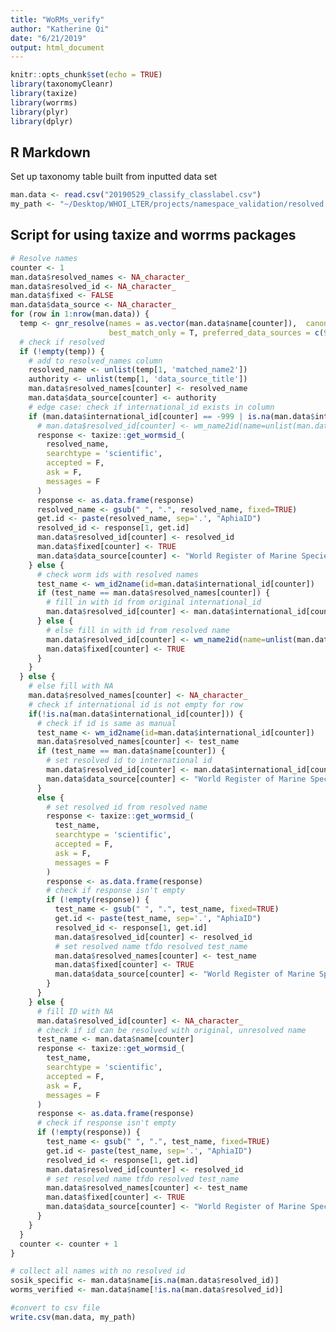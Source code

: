```yaml
---
title: "WoRMs_verify"
author: "Katherine Qi"
date: "6/21/2019"
output: html_document
---
```


```r
knitr::opts_chunk$set(echo = TRUE)
library(taxonomyCleanr)
library(taxize)
library(worrms)
library(plyr)
library(dplyr)
```

## R Markdown
Set up taxonomy table built from inputted data set 

```r
man.data <- read.csv("20190529_classify_classlabel.csv")
my_path <- "~/Desktop/WHOI_LTER/projects/namespace_validation/resolved.csv"

```


## Script for using taxize and worrms packages

```r
# Resolve names 
counter <- 1
man.data$resolved_names <- NA_character_
man.data$resolved_id <- NA_character_
man.data$fixed <- FALSE
man.data$data_source <- NA_character_
for (row in 1:nrow(man.data)) {
  temp <- gnr_resolve(names = as.vector(man.data$name[counter]),  canonical = T,
                      best_match_only = T, preferred_data_sources = c(9, 4))
  # check if resolved
  if (!empty(temp)) {
    # add to resolved_names column
    resolved_name <- unlist(temp[1, 'matched_name2'])
    authority <- unlist(temp[1, 'data_source_title'])
    man.data$resolved_names[counter] <- resolved_name
    man.data$data_source[counter] <- authority
    # edge case: check if international_id exists in column
    if (man.data$international_id[counter] == -999 | is.na(man.data$international_id[counter])) {
      # man.data$resolved_id[counter] <- wm_name2id(name=unlist(man.data$resolved_names[counter]))
      response <- taxize::get_wormsid_(
        resolved_name,
        searchtype = 'scientific',
        accepted = F,
        ask = F,
        messages = F
      )
      response <- as.data.frame(response)
      resolved_name <- gsub(" ", ".", resolved_name, fixed=TRUE)
      get.id <- paste(resolved_name, sep='.', "AphiaID")
      resolved_id <- response[1, get.id]
      man.data$resolved_id[counter] <- resolved_id
      man.data$fixed[counter] <- TRUE
      man.data$data_source[counter] <- "World Register of Marine Species"
    } else {
      # check worm ids with resolved names 
      test_name <- wm_id2name(id=man.data$international_id[counter])
      if (test_name == man.data$resolved_names[counter]) {
        # fill in with id from original international_id
        man.data$resolved_id[counter] <- man.data$international_id[counter]
      } else {
        # else fill in with id from resolved name
        man.data$resolved_id[counter] <- wm_name2id(name=unlist(man.data$resolved_names[counter]))
        man.data$fixed[counter] <- TRUE
      }
    }
  } else {
    # else fill with NA 
    man.data$resolved_names[counter] <- NA_character_
    # check if international id is not empty for row 
    if(!is.na(man.data$international_id[counter])) {
      # check if id is same as manual
      test_name <- wm_id2name(id=man.data$international_id[counter])
      man.data$resolved_names[counter] <- test_name
      if (test_name == man.data$name[counter]) {
        # set resolved id to international id
        man.data$resolved_id[counter] <- man.data$international_id[counter]
        man.data$data_source[counter] <- "World Register of Marine Species"
      }
      else {
        # set resolved id from resolved name
        response <- taxize::get_wormsid_(
          test_name,
          searchtype = 'scientific',
          accepted = F,
          ask = F,
          messages = F
        ) 
        response <- as.data.frame(response)
        # check if response isn't empty 
        if (!empty(response)) {
          test_name <- gsub(" ", ".", test_name, fixed=TRUE)
          get.id <- paste(test_name, sep='.', "AphiaID")
          resolved_id <- response[1, get.id]
          man.data$resolved_id[counter] <- resolved_id
          # set resolved name tfdo resolved test_name
          man.data$resolved_names[counter] <- test_name
          man.data$fixed[counter] <- TRUE
          man.data$data_source[counter] <- "World Register of Marine Species"
        }
      }
    } else {
      # fill ID with NA
      man.data$resolved_id[counter] <- NA_character_
      # check if id can be resolved with original, unresolved name
      test_name <- man.data$name[counter]
      response <- taxize::get_wormsid_(
        test_name,
        searchtype = 'scientific',
        accepted = F,
        ask = F,
        messages = F
      ) 
      response <- as.data.frame(response)
      # check if response isn't empty 
      if (!empty(response)) {
        test_name <- gsub(" ", ".", test_name, fixed=TRUE)
        get.id <- paste(test_name, sep='.', "AphiaID")
        resolved_id <- response[1, get.id]
        man.data$resolved_id[counter] <- resolved_id
        # set resolved name tfdo resolved test_name
        man.data$resolved_names[counter] <- test_name
        man.data$fixed[counter] <- TRUE
        man.data$data_source[counter] <- "World Register of Marine Species"
      }
    }
  }
  counter <- counter + 1
}

# collect all names with no resolved id
sosik_specific <- man.data$name[is.na(man.data$resolved_id)]
worms_verified <- man.data$name[!is.na(man.data$resolved_id)]

#convert to csv file 
write.csv(man.data, my_path)
```
